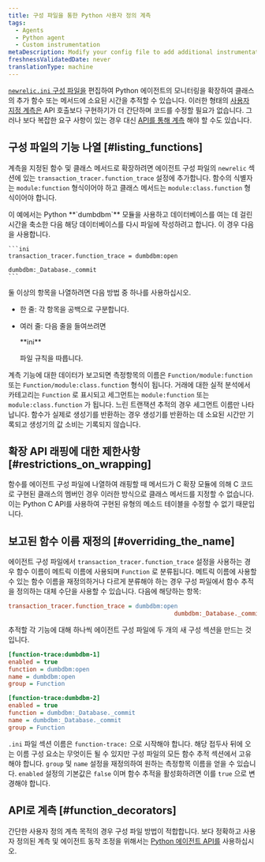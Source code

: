 ```yaml
---
title: 구성 파일을 통한 Python 사용자 정의 계측
tags:
  - Agents
  - Python agent
  - Custom instrumentation
metaDescription: Modify your config file to add additional instrumentation to a monitored application when using the Python agent.
freshnessValidatedDate: never
translationType: machine
---
```


[`newrelic.ini` 구성 파일을](/docs/apm/agents/python-agent/configuration/python-agent-configuration/#agent-configuration-file) 편집하여 Python 에이전트의 모니터링을 확장하여 클래스의 추가 함수 또는 메서드에 소요된 시간을 추적할 수 있습니다. 이러한 형태의 [사용자 지정 계측은](/docs/python/python-custom-instrumentation) API 호출보다 구현하기가 더 간단하며 코드를 수정할 필요가 없습니다. 그러나 보다 복잡한 요구 사항이 있는 경우 대신 [API를 통해 계측](/docs/python/python-instrumentation-by-api) 해야 할 수도 있습니다.

## 구성 파일의 기능 나열 [#listing_functions]

계측을 지정된 함수 및 클래스 메서드로 확장하려면 에이전트 구성 파일의 `newrelic` 섹션에 있는 `transaction_tracer.function_trace` 설정에 추가합니다. 함수의 식별자는 `module:function` 형식이어야 하고 클래스 메서드는 `module:class.function` 형식이어야 합니다.

<CollapserGroup>
  <Collapser
    id="dumdbm-example"
    title="dumbdbm 사용하기"
  >
    이 예에서는 Python <DNT>**`dumbdbm`**</DNT> 모듈을 사용하고 데이터베이스를 여는 데 걸린 시간을 축소한 다음 해당 데이터베이스를 다시 파일에 작성하려고 합니다. 이 경우 다음을 사용합니다.

    ```ini
    transaction_tracer.function_trace = dumbdbm:open
                                                   dumbdbm:_Database._commit
    ```
  </Collapser>
</CollapserGroup>

둘 이상의 항목을 나열하려면 다음 방법 중 하나를 사용하십시오.

* 한 줄: 각 항목을 공백으로 구분합니다.

* 여러 줄: 다음 줄을 들여쓰려면

  <DNT>
    **ini**
  </DNT>

  파일 규칙을 따릅니다.

계측 기능에 대한 데이터가 보고되면 측정항목의 이름은 `Function/module:function` 또는 `Function/module:class.function` 형식이 됩니다. 거래에 대한 실적 분석에서 카테고리는 `Function` 로 표시되고 세그먼트는 `module:function` 또는 `module:class.function` 가 됩니다. 느린 트랜잭션 추적의 경우 세그먼트 이름만 나타납니다. 함수가 실제로 생성기를 반환하는 경우 생성기를 반환하는 데 소요된 시간만 기록되고 생성기의 값 소비는 기록되지 않습니다.

## 확장 API 래핑에 대한 제한사항 [#restrictions_on_wrapping]

함수를 에이전트 구성 파일에 나열하여 래핑할 때 메서드가 C 확장 모듈에 의해 C 코드로 구현된 클래스의 멤버인 경우 이러한 방식으로 클래스 메서드를 지정할 수 없습니다. 이는 Python C API를 사용하여 구현된 유형의 메소드 테이블을 수정할 수 없기 때문입니다.

## 보고된 함수 이름 재정의 [#overriding_the_name]

에이전트 구성 파일에서 `transaction_tracer.function_trace` 설정을 사용하는 경우 함수 이름이 메트릭 이름에 사용되며 `Function` 로 분류됩니다. 메트릭 이름에 사용할 수 있는 함수 이름을 재정의하거나 다르게 분류해야 하는 경우 구성 파일에서 함수 추적을 정의하는 대체 수단을 사용할 수 있습니다. 다음에 해당하는 항목:

```ini
transaction_tracer.function_trace = dumbdbm:open
                                               dumbdbm:_Database._commit
```

추적할 각 기능에 대해 하나씩 에이전트 구성 파일에 두 개의 새 구성 섹션을 만드는 것입니다.

```ini
[function-trace:dumbdbm-1]
enabled = true
function = dumbdbm:open
name = dumbdbm:open
group = Function

[function-trace:dumbdbm-2]
enabled = true
function = dumbdbm:_Database._commit
name = dumbdbm:_Database._commit
group = Function
```

`.ini` 파일 섹션 이름은 `function-trace:` 으로 시작해야 합니다. 해당 접두사 뒤에 오는 이름 구성 요소는 무엇이든 될 수 있지만 구성 파일의 모든 함수 추적 섹션에서 고유해야 합니다. `group` 및 `name` 설정을 재정의하여 원하는 측정항목 이름을 얻을 수 있습니다. `enabled` 설정의 기본값은 `false` 이며 함수 추적을 활성화하려면 이를 `true` 으로 변경해야 합니다.

## API로 계측 [#function_decorators]

간단한 사용자 정의 계측 목적의 경우 구성 파일 방법이 적합합니다. 보다 정확하고 사용자 정의된 계측 및 에이전트 동작 조정을 위해서는 [Python 에이전트 API를](/docs/agents/python-agent/api/python-agent-api-guide) 사용하십시오.
